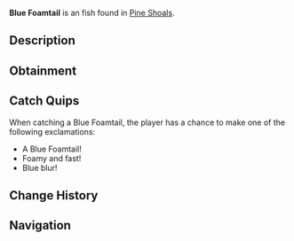 {{FishInfobox
|image          = Blue Foamtail.png
|rarity         = Uncommon
|sea            = Second Sea
|location       = [[Pine Shoals]]
|sublocation    = 
|sources        = Fishing Rod
|radar_location = 
|prog_speed     = +10
|xp             = 45
|weather        = Windy
|time           = Day
|season         = Summer
|bait           = Flakes
|base_weight    = 6
|base_value     = 65
|weight_range   = 4
|base_chance    = 175
|base_resil     = 60
}}
'''Blue Foamtail''' is an {{Rarity|Uncommon}} fish found in [[Pine Shoals]].

== Description ==
{{Description|A swift swimmer that foams with blue energy.|Bestiary Entry}}

== Obtainment ==
{{Description|It races where the waves bubble.|Bestiary Hint}}
{{Fish Availability|
Pine Shoals
|top_rods      = 
Free Spirit Rod\334303.63\37900.65;
Trident Rod\303996.71\36107.79;
Azure Of Lagoon\301212.75\34931.62;
Leviathan's Fang Rod\300666.73\35239.05;
Egg Rod\267325.05\36723.05;
Training Rod\239846.59\248457.26;
Flimsy Rod\225612.62\24840.83;
Nocturnal Rod\139650.94\134119.58;
Precision Rod\215088.52\25547.55;
Blazebringer Rod\265969.08\31172.38;
Verdant Shear Rod\264916.09\35501.78;
No-Life Rod\249422.33\30525.1;
Seraphic Rod\232481.59\27613.45;
Ethereal Prism Rod\229332.42\26729.36;
Challenger's Rod\224889.87\27405.12;
Depthseeker Rod\223512.28\28645.14;
Rod Of The Forgotten Fang\222746.38\26525.99;
Avalanche Rod\221054.69\28420.82;
Rod Of The Exalted One\219796.8\25866.04;
Volcanic Rod\219406.37\27267.01;
Rod Of The Depths\219111.96\26320.55;
Zeus Rod\218501.39\27154.54;
Steady Rod\212358.74\22928.64
|recommended   = Free Spirit Rod
}}

== Catch Quips ==
When catching a Blue Foamtail, the player has a chance to make one of the following exclamations:
* A Blue Foamtail!
* Foamy and fast!
* Blue blur!

== Change History ==
{{Change History|{{subst:Current Version}}}}

== Navigation ==
{{Fish Navbox|Pine Shoals}}